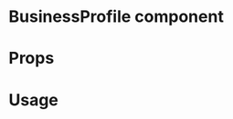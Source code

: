 
<Meta title="MDX|BusinessProfile" component={BusinessProfile} />

# BusinessProfile component

<Description of={BusinessProfile} />

# Props

<Props of={BusinessProfile} />

# Usage

<Preview withSource>
  <Story name="basic sample">
    <BusinessProfile document={object("document", businessProfile)} handleObfuscation={action("handleObfuscation")} />
  </Story>
  <Story name="example with warning">
    <BusinessProfile
      document={object("document", businessProfile)}
      rawDocument={{ signature: { targetHash: "abc" } }}
      handleObfuscation={action("handleObfuscation")}
    />
  </Story>
</Preview>
